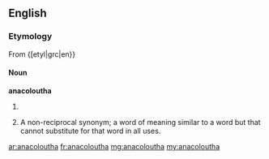 ==English==

===Etymology===
From {[etyl|grc|en}} {{term|ἀνακόλουθος||lang=grc|tr=anacolouthos|inconsequent}}

====Noun====
'''anacoloutha'''

# {{plural of|anacolouthon}}
# {{rhetoric}} A non-reciprocal synonym; a word of meaning similar to a word but that cannot substitute for that  word in all uses.

[[ar:anacoloutha]]
[[fr:anacoloutha]]
[[mg:anacoloutha]]
[[my:anacoloutha]]